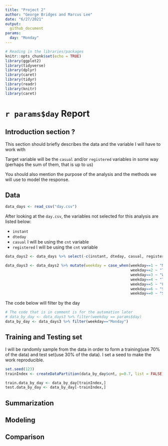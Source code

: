 ```yaml
---
title: "Project 2"
author: "George Bridges and Marcus Lee"
date: "6/27/2021"
output:
  github_document
params:
  day: "Monday"
---
```


```r
# Reading in the libraries/packages
knitr::opts_chunk$set(echo = TRUE)
library(ggplot2)
library(tidyverse)
library(dplyr)
library(caret)
library(tidyr)
library(readr)
library(knitr)
library(caret)
```

# `r params$day` Report

## Introduction section ?

This section should briefly describes the data and the variable I will have to work with

Target variable will be the `casual` and/or `registered` variables in some way (perhaps the sum of them, that is up to us)

You should also mention the purpose of the analysis and the methods we will use to model the response.

## Data

```r
data_days <- read_csv("day.csv")
```

After looking at the `day.csv`, the variables not selected for this analysis are listed below:

* `instant`
* `dteday`
* `casual` I will be using the `cnt` variable
* `registered` I will be using the `cnt` variable

```r
data_days2 <- data_days %>% select(-c(instant, dteday, casual, registered))
```

```r
data_days3 <- data_days2 %>% mutate(weekday = case_when(weekday==1 ~ "Monday",
                                                        weekday==2 ~ "Tuesday",
                                                        weekday==3 ~ "Wednesday",
                                                        weekday==4 ~ "Thursday",
                                                        weekday==5 ~ "Friday",
                                                        weekday==6 ~ "Saturday",
                                                        weekday==0 ~ "Sunday"))
```


The code below will filter by the day

```r
# The code that is in comment is for the automation later 
# data_by_day <- data_days3 %>% filter(weekday == params$day) 
data_by_day <- data_days3 %>% filter(weekday=="Monday")
```


## Training and Testing set

I will be randomly sample from the data in order to form a training(use 70% of the data) and test set(use 30% of the data). I set a seed to make the work reproducible.

```r
set.seed(123)
trainIndex <- createDataPartition(data_by_day$cnt, p=0.7, list = FALSE)

train.data_by_day <- data_by_day[trainIndex,]
test.data_by_day <- data_by_day[-trainIndex,]
```




























## Summarization

## Modeling

## Comparison